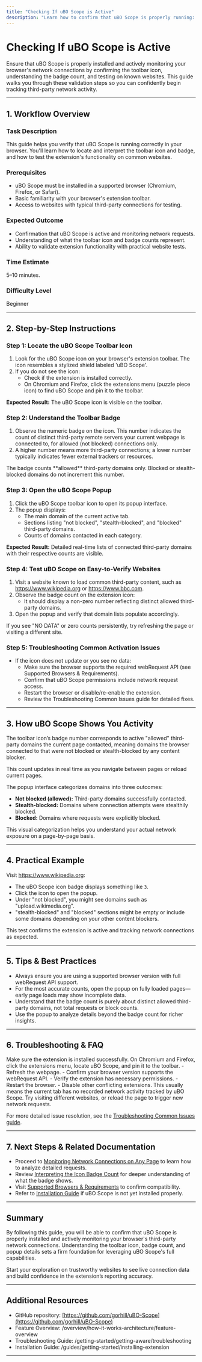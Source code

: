 ```yaml
---
title: "Checking If uBO Scope is Active"
description: "Learn how to confirm that uBO Scope is properly running: view the toolbar icon, interpret the badge indicator, and test on easy-to-verify websites. This guide ensures you're ready to begin monitoring connections."
---
```


# Checking If uBO Scope is Active

Ensure that uBO Scope is properly installed and actively monitoring your browser's network connections by confirming the toolbar icon, understanding the badge count, and testing on known websites. This guide walks you through these validation steps so you can confidently begin tracking third-party network activity.

---

## 1. Workflow Overview

### Task Description
This guide helps you verify that uBO Scope is running correctly in your browser. You'll learn how to locate and interpret the toolbar icon and badge, and how to test the extension's functionality on common websites.

### Prerequisites
- uBO Scope must be installed in a supported browser (Chromium, Firefox, or Safari).
- Basic familiarity with your browser's extension toolbar.
- Access to websites with typical third-party connections for testing.

### Expected Outcome
- Confirmation that uBO Scope is active and monitoring network requests.
- Understanding of what the toolbar icon and badge counts represent.
- Ability to validate extension functionality with practical website tests.

### Time Estimate
5–10 minutes.

### Difficulty Level
Beginner

---

## 2. Step-by-Step Instructions

### Step 1: Locate the uBO Scope Toolbar Icon

1. Look for the uBO Scope icon on your browser's extension toolbar. The icon resembles a stylized shield labeled 'uBO Scope'.
2. If you do not see the icon:
   - Check if the extension is installed correctly.
   - On Chromium and Firefox, click the extensions menu (puzzle piece icon) to find uBO Scope and pin it to the toolbar.

**Expected Result:** The uBO Scope icon is visible on the toolbar.


### Step 2: Understand the Toolbar Badge

1. Observe the numeric badge on the icon. This number indicates the count of distinct third-party remote servers your current webpage is connected to, for allowed (not blocked) connections only.
2. A higher number means more third-party connections; a lower number typically indicates fewer external trackers or resources.

<Tip>
The badge counts **allowed** third-party domains only. Blocked or stealth-blocked domains do not increment this number.
</Tip>


### Step 3: Open the uBO Scope Popup

1. Click the uBO Scope toolbar icon to open its popup interface.
2. The popup displays:
   - The main domain of the current active tab.
   - Sections listing "not blocked", "stealth-blocked", and "blocked" third-party domains.
   - Counts of domains contacted in each category.

**Expected Result:** Detailed real-time lists of connected third-party domains with their respective counts are visible.


### Step 4: Test uBO Scope on Easy-to-Verify Websites

1. Visit a website known to load common third-party content, such as https://www.wikipedia.org or https://www.bbc.com.
2. Observe the badge count on the extension icon:
   - It should display a non-zero number reflecting distinct allowed third-party domains.
3. Open the popup and verify that domain lists populate accordingly.

<Tip>
If you see "NO DATA" or zero counts persistently, try refreshing the page or visiting a different site.
</Tip>


### Step 5: Troubleshooting Common Activation Issues

- If the icon does not update or you see no data:
  - Make sure the browser supports the required webRequest API (see Supported Browsers & Requirements).
  - Confirm that uBO Scope permissions include network request access.
  - Restart the browser or disable/re-enable the extension.
  - Review the Troubleshooting Common Issues guide for detailed fixes.

---

## 3. How uBO Scope Shows You Activity

The toolbar icon’s badge number corresponds to active "allowed" third-party domains the current page contacted, meaning domains the browser connected to that were not blocked or stealth-blocked by any content blocker.

This count updates in real time as you navigate between pages or reload current pages.

The popup interface categorizes domains into three outcomes:
- **Not blocked (allowed):** Third-party domains successfully contacted.
- **Stealth-blocked:** Domains where connection attempts were stealthily blocked.
- **Blocked:** Domains where requests were explicitly blocked.

This visual categorization helps you understand your actual network exposure on a page-by-page basis.

---

## 4. Practical Example

Visit https://www.wikipedia.org:

- The uBO Scope icon badge displays something like `3`.
- Click the icon to open the popup.
- Under "not blocked", you might see domains such as "upload.wikimedia.org".
- "stealth-blocked" and "blocked" sections might be empty or include some domains depending on your other content blockers.

This test confirms the extension is active and tracking network connections as expected.

---

## 5. Tips & Best Practices

- Always ensure you are using a supported browser version with full webRequest API support.
- For the most accurate counts, open the popup on fully loaded pages—early page loads may show incomplete data.
- Understand that the badge count is purely about distinct allowed third-party domains, not total requests or block counts.
- Use the popup to analyze details beyond the badge count for richer insights.

---

## 6. Troubleshooting & FAQ

<AccordionGroup title="Troubleshooting uBO Scope Activation Issues">
  <Accordion title="I don’t see the uBO Scope icon in the toolbar">
    Make sure the extension is installed successfully. On Chromium and Firefox, click the extensions menu, locate uBO Scope, and pin it to the toolbar.
  </Accordion>
  <Accordion title='Badge count is always zero or does not update'>
    - Refresh the webpage.
    - Confirm your browser version supports the webRequest API.
    - Verify the extension has necessary permissions.
    - Restart the browser.
    - Disable other conflicting extensions.
  </Accordion>
  <Accordion title='Popup shows "NO DATA" when opened'>
    This usually means the current tab has no recorded network activity tracked by uBO Scope. Try visiting different websites, or reload the page to trigger new network requests.
  </Accordion>
</AccordionGroup>

For more detailed issue resolution, see the [Troubleshooting Common Issues guide](/getting-started/getting-aware/troubleshooting).

---

## 7. Next Steps & Related Documentation

- Proceed to [Monitoring Network Connections on Any Page](/guides/core-usage/monitoring-network-connections) to learn how to analyze detailed requests.
- Review [Interpreting the Icon Badge Count](/guides/core-usage/interpreting-badge-count) for deeper understanding of what the badge shows.
- Visit [Supported Browsers & Requirements](/getting-started/setup-installation/prerequisites-browsers) to confirm compatibility.
- Refer to [Installation Guide](/guides/getting-started/installing-extension) if uBO Scope is not yet installed properly.

---

## Summary

By following this guide, you will be able to confirm that uBO Scope is properly installed and actively monitoring your browser's third-party network connections. Understanding the toolbar icon, badge count, and popup details sets a firm foundation for leveraging uBO Scope's full capabilities.

Start your exploration on trustworthy websites to see live connection data and build confidence in the extension’s reporting accuracy.

---

## Additional Resources

- GitHub repository: [https://github.com/gorhill/uBO-Scope](https://github.com/gorhill/uBO-Scope)
- Feature Overview: /overview/how-it-works-architecture/feature-overview
- Troubleshooting Guide: /getting-started/getting-aware/troubleshooting
- Installation Guide: /guides/getting-started/installing-extension

---